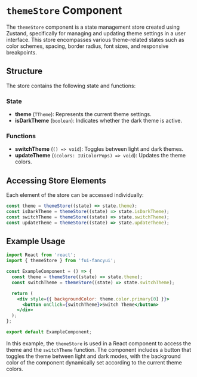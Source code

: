# `themeStore` Component

The `themeStore` component is a state management store created using Zustand, specifically for managing and updating theme settings in a user interface. This store encompasses various theme-related states such as color schemes, spacing, border radius, font sizes, and responsive breakpoints.

## Structure

The store contains the following state and functions:

### State

- **theme** (`TTheme`): Represents the current theme settings.
- **isDarkTheme** (`boolean`): Indicates whether the dark theme is active.

### Functions

- **switchTheme** (`() => void`): Toggles between light and dark themes.
- **updateTheme** (`(colors: IUiColorPops) => void`): Updates the theme colors.

## Accessing Store Elements

Each element of the store can be accessed individually:

```jsx
const theme = themeStore((state) => state.theme);
const isDarkTheme = themeStore((state) => state.isDarkTheme);
const switchTheme = themeStore((state) => state.switchTheme);
const updateTheme = themeStore((state) => state.updateTheme);
```

## Example Usage

```jsx
import React from 'react';
import { themeStore } from 'fui-fancyui';

const ExampleComponent = () => {
  const theme = themeStore((state) => state.theme);
  const switchTheme = themeStore((state) => state.switchTheme);

  return (
    <div style={{ backgroundColor: theme.color.primary[0] }}>
      <button onClick={switchTheme}>Switch Theme</button>
    </div>
  );
};

export default ExampleComponent;
```

In this example, the `themeStore` is used in a React component to access the theme and the `switchTheme` function. The component includes a button that toggles the theme between light and dark modes, with the background color of the component dynamically set according to the current theme colors.
